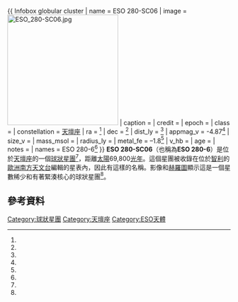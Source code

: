 {{ Infobox globular cluster
| name = ESO 280-SC06
| image = [[Image:ESO_280-SC06.jpg|250px]]
| caption = 
| credit = 
| epoch = 
| class = 
| constellation = [[天壇座|天壇座]]
| ra = {{RA|18|09|06.0}}<ref name="r002" />
| dec = {{DEC|-46|25|23}}<ref name="r002" />
| dist_ly = {{Convert|69.8|kly|kpc|abbr=on|lk=on}}<ref name="r002" />
| appmag_v = -4.87<ref name="r002" />
| size_v = 
| mass_msol = 
| radius_ly = 
| metal_fe = –1.8<ref name="r002" />
| v_hb =
| age = 
| notes =
| names = ESO 280-6<ref name="r002" />
}}
'''ESO 280-SC06'''（也稱為'''ESO 280-6'''）是位於[[天壇座|天壇座]]的一個[[球狀星團|球狀星團]]<ref name="r001" />，距離[[太陽|太陽]]69,800[[光年|光年]]。這個星團被收錄在位於[[智利|智利]]的[[歐洲南方天文台|歐洲南方天文台]]編輯的星表內，因此有這樣的名稱。影像和[[赫羅圖|赫羅圖]]顯示這是一個星數稀少和有著緊湊核心的球狀星團<ref name="r002" />。

== 參考資料 ==
{{reflist|refs=
<ref name="r001">{{cite web | title=Milky Way Globular Clusters | work=Results for ESO 280-SC06 | url=http://spider.seds.org/spider/MWGC/mwgc.html | accessdate=2014-04-19 | archive-date=2015-07-28 | archive-url=https://web.archive.org/web/20150728115248/http://spider.seds.org/spider/MWGC/mwgc.html | dead-url=no }}</ref>
<ref name="r002">{{cite web | title=ESO 280-SC06 | work=Globular cluster ESO 280-SC06, in Ara | url=http://spider.seds.org/spider/MWGC/eso280sc06.html | accessdate=2014-04-19}}</ref>
}}

[[Category:球狀星團|Category:球狀星團]]
[[Category:天壇座|Category:天壇座]]
[[Category:ESO天體|Category:ESO天體]]

{{galaxy-stub}}
